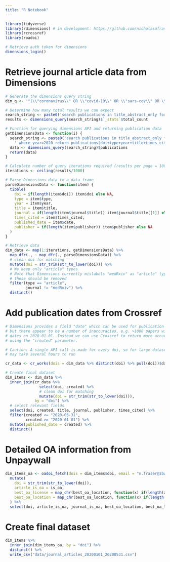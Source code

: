 ```yaml
---
title: "R Notebook"
---
```


```r

library(tidyverse)
library(rdimensions) # in development: https://github.com/nicholasmfraser/rdimensions
library(rcrossref)
library(roadoi)

# Retrieve auth token for dimensions
dimensions_login()

```

# Retrieve journal article data from Dimensions

```r

# Generate the dimensions query string
dim_q <- '"(\\"coronavirus\\" OR \\"covid-19\\" OR \\"sars-cov\\" OR \\"ncov-2019\\" OR \\"2019-ncov\\" OR \\"hcov-19\\" OR \\"sars-2\\")"'

# Determine how many total results we can expect
search_string <- paste0('search publications in title_abstract_only for ', dim_q, ' where year=2020 return publications')
results <- dimensions_query(search_string)$`_stats`$total_count

# Function for querying dimensions API and returning publication data
getDimensionsData <- function(i) {
  search_string <- paste0('search publications in title_abstract_only for ', dim_q, 
    ' where year=2020 return publications[doi+type+year+title+times_cited+journal+date+publisher] limit 1000 skip ', (i-1)*1000)
  data <- dimensions_query(search_string)$publications
  return(data)
}

# Calculate number of query iterations required (results per page = 1000)
iterations <- ceiling(results/1000)

# Parse Dimensions data to a data frame
parseDimensionsData <- function(item) {
  tibble(
    doi = if(length(item$doi)) item$doi else NA,
    type = item$type,
    year = item$year,
    title = item$title,
    journal = if(length(item$journal$title)) item$journal$title[[1]] else NA,
    times_cited = item$times_cited,
    published_date = item$date,
    publisher = if(length(item$publisher)) item$publisher else NA
  )
}

# Retrieve data
dim_data <- map(1:iterations, getDimensionsData) %>%
  map_dfr(., ~ map_dfr(., parseDimensionsData)) %>%
  # clean doi for matching
  mutate(doi = str_trim(str_to_lower(doi))) %>%
  # We keep only "article" types
  # Note that Dimensions currently mislabels "medRxiv" as "article" types, so
  # these should be removed
  filter(type == "article",
         journal != "medRxiv") %>%
  distinct()

```

# Add publication dates from Crossref

```r

# Dimensions provides a field "date" which can be used for publication dates,
# but there appear to be a number of inaccuracies, e.g. >1000 papers with publication
# dates on 2020-01-01. Instead we can use Crossref to return more accurate dates
# using the "created" parameter.

# Caution: A single API call is made for every doi, so for large datasets this
# may take several hours to run

cr_data <- cr_works(dois = dim_data %>% distinct(doi) %>% pull(doi))$data

# Create final dataset
dim_items <- dim_data %>%
  inner_join(cr_data %>% 
               select(doi, created) %>%
               # clean doi for matching
               mutate(doi = str_trim(str_to_lower(doi))),
             by = "doi") %>%
  # select relevant fields
  select(doi, created, title, journal, publisher, times_cited) %>%
  filter(created <= "2020-05-31",
         created >= "2020-01-01") %>%
  mutate(published_date = created) %>%
  distinct()

```

# Detailed OA information from Unpaywall

```r

dim_items_oa <- oadoi_fetch(dois = dim_items$doi, email = "n.fraser@zbw.eu") %>%
  mutate(
    doi = str_trim(str_to_lower(doi)),
    article_is_oa = is_oa,
    best_oa_license = map_chr(best_oa_location, function(x) if(length(x$license)) x$license else NA),
    best_oa_location = map_chr(best_oa_location, function(x) if(length(x$host_type)) x$host_type else NA)
  ) %>%
  select(doi, article_is_oa, journal_is_oa, best_oa_location, best_oa_license)

```

# Create final dataset

```r

dim_items %>%
  inner_join(dim_items_oa, by = "doi") %>%
  distinct() %>%
  write_csv("data/journal_articles_20200101_20200531.csv")

```




